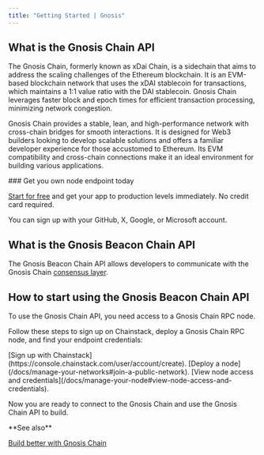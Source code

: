 ---
title: "Getting Started | Gnosis"
---

## What is the Gnosis Chain API

The Gnosis Chain, formerly known as xDai Chain, is a sidechain that aims to address the scaling challenges of the Ethereum blockchain. It is an EVM-based blockchain network that uses the xDAI stablecoin for transactions, which maintains a 1:1 value ratio with the DAI stablecoin. Gnosis Chain leverages faster block and epoch times for efficient transaction processing, minimizing network congestion.

Gnosis Chain provides a stable, lean, and high-performance network with cross-chain bridges for smooth interactions. It is designed for Web3 builders looking to develop scalable solutions and offers a familiar developer experience for those accustomed to Ethereum. Its EVM compatibility and cross-chain connections make it an ideal environment for building various applications.

<Check>
  ### Get you own node endpoint today

  [Start for free](https://console.chainstack.com/) and get your app to production levels immediately. No credit card required.

  You can sign up with your GitHub, X, Google, or Microsoft account.
</Check>

## What is the Gnosis Beacon Chain API

The Gnosis Beacon Chain API allows developers to communicate with the Gnosis Chain [consensus layer](https://beacon.gnosischain.com/).

## How to start using the Gnosis Beacon Chain API

To use the Gnosis Chain API, you need access to a Gnosis Chain RPC node.

Follow these steps to sign up on Chainstack, deploy a Gnosis Chain RPC node, and find your endpoint credentials:

<Steps>
<Step>
[Sign up with Chainstack](https://console.chainstack.com/user/account/create).
</Step>
<Step>
[Deploy a node](/docs/manage-your-networks#join-a-public-network).
</Step>
<Step>
[View node access and credentials](/docs/manage-your-node#view-node-access-and-credentials).
</Step>
</Steps>

Now you are ready to connect to the Gnosis Chain and use the Gnosis Chain API to build.

<Info>
  **See also**

  [Build better with Gnosis Chain](https://chainstack.com/build-better-with-gnosis/)
</Info>
